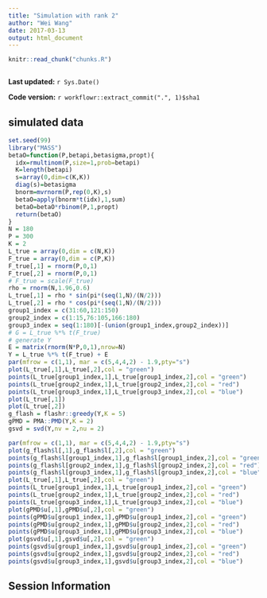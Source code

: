 ```yaml
---
title: "Simulation with rank 2"
author: "Wei Wang"
date: 2017-03-13
output: html_document
---
```


```r
knitr::read_chunk("chunks.R")
```

```r
```

**Last updated:** `r Sys.Date()`

**Code version:** `r workflowr::extract_commit(".", 1)$sha1`

## simulated data

```r
set.seed(99)
library("MASS")
betaO=function(P,betapi,betasigma,propt){
  idx=rmultinom(P,size=1,prob=betapi)
  K=length(betapi)
  s=array(0,dim=c(K,K))
  diag(s)=betasigma
  bnorm=mvrnorm(P,rep(0,K),s)
  betaO=apply(bnorm*t(idx),1,sum)
  betaO=betaO*rbinom(P,1,propt)
  return(betaO)
}
N = 180
P = 300
K = 2
L_true = array(0,dim = c(N,K))
F_true = array(0,dim = c(P,K))
F_true[,1] = rnorm(P,0,1)
F_true[,2] = rnorm(P,0,1)
# F_true = scale(F_true)
rho = rnorm(N,1.96,0.6)
L_true[,1] = rho * sin(pi*(seq(1,N)/(N/2)))
L_true[,2] = rho * cos(pi*(seq(1,N)/(N/2)))
group1_index = c(31:60,121:150)
group2_index = c(1:15,76:105,166:180)
group3_index = seq(1:180)[-(union(group1_index,group2_index))]
# G = L_true %*% t(F_true)
# generate Y
E = matrix(rnorm(N*P,0,1),nrow=N)
Y = L_true %*% t(F_true) + E
par(mfrow = c(1,1), mar = c(5,4,4,2) - 1.9,pty="s")
plot(L_true[,1],L_true[,2],col = "green")
points(L_true[group1_index,1],L_true[group1_index,2],col = "green")
points(L_true[group2_index,1],L_true[group2_index,2],col = "red")
points(L_true[group3_index,1],L_true[group3_index,2],col = "blue")
plot(L_true[,1])
plot(L_true[,2])
g_flash = flashr::greedy(Y,K = 5)
gPMD = PMA::PMD(Y,K = 2)
gsvd = svd(Y,nv = 2,nu = 2)
```

```r
par(mfrow = c(1,1), mar = c(5,4,4,2) - 1.9,pty="s")
plot(g_flash$l[,1],g_flash$l[,2],col = "green")
points(g_flash$l[group1_index,1],g_flash$l[group1_index,2],col = "green")
points(g_flash$l[group2_index,1],g_flash$l[group2_index,2],col = "red")
points(g_flash$l[group3_index,1],g_flash$l[group3_index,2],col = "blue")
plot(L_true[,1],L_true[,2],col = "green")
points(L_true[group1_index,1],L_true[group1_index,2],col = "green")
points(L_true[group2_index,1],L_true[group2_index,2],col = "red")
points(L_true[group3_index,1],L_true[group3_index,2],col = "blue")
plot(gPMD$u[,1],gPMD$u[,2],col = "green")
points(gPMD$u[group1_index,1],gPMD$u[group1_index,2],col = "green")
points(gPMD$u[group2_index,1],gPMD$u[group2_index,2],col = "red")
points(gPMD$u[group3_index,1],gPMD$u[group3_index,2],col = "blue")
plot(gsvd$u[,1],gsvd$u[,2],col = "green")
points(gsvd$u[group1_index,1],gsvd$u[group1_index,2],col = "green")
points(gsvd$u[group2_index,1],gsvd$u[group2_index,2],col = "red")
points(gsvd$u[group3_index,1],gsvd$u[group3_index,2],col = "blue")
```


## Session Information

```r
```
